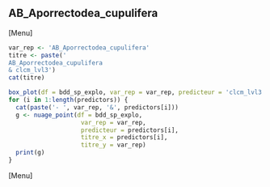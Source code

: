 ##  AB_Aporrectodea_cupulifera
[Menu]
```r
var_rep <- 'AB_Aporrectodea_cupulifera'
titre <- paste('
AB_Aporrectodea_cupulifera
& clcm_lvl3')
cat(titre)

box_plot(df = bdd_sp_explo, var_rep = var_rep, predicteur = 'clcm_lvl3', titre_x = 'clcm_lvl3', titre_y = var_rep)
for (i in 1:length(predictors)) {
  cat(paste('- ', var_rep, '&', predictors[i]))
  g <- nuage_point(df = bdd_sp_explo,
                    var_rep = var_rep,
                    predicteur = predictors[i],
                    titre_x = predictors[i],
                    titre_y = var_rep)
  print(g)
}
```
[Menu] 



